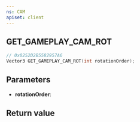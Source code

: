 ```yaml
---
ns: CAM
apiset: client
---
```

## GET_GAMEPLAY_CAM_ROT

```c
// 0x0252D2B5582957A6
Vector3 GET_GAMEPLAY_CAM_ROT(int rotationOrder);
```


## Parameters
* **rotationOrder**:

## Return value